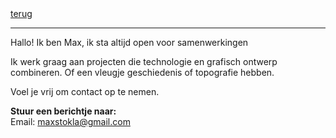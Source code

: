 
<div className="heading">
  <a className="back" href="/"><LeftArrow />terug</a>
  <span />
</div>

---

Hallo! Ik ben Max, ik sta altijd open voor samenwerkingen

Ik werk graag aan projecten die technologie en grafisch ontwerp combineren.
Of een vleugje geschiedenis of topografie hebben.

Voel je vrij om contact op te nemen.



  <b>Stuur een berichtje naar:</b><br/>
  Email: <a href="mailto:maxstokla@gmail.com">maxstokla@gmail.com</a><br/>
